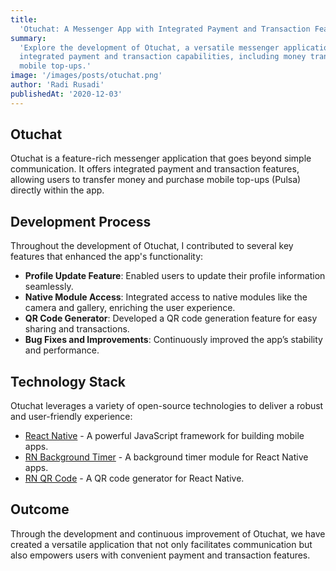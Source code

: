 ```yaml
---
title:
  'Otuchat: A Messenger App with Integrated Payment and Transaction Features'
summary:
  'Explore the development of Otuchat, a versatile messenger application with
  integrated payment and transaction capabilities, including money transfers and
  mobile top-ups.'
image: '/images/posts/otuchat.png'
author: 'Radi Rusadi'
publishedAt: '2020-12-03'
---
```


## Otuchat

Otuchat is a feature-rich messenger application that goes beyond simple
communication. It offers integrated payment and transaction features, allowing
users to transfer money and purchase mobile top-ups (Pulsa) directly within the
app.

## Development Process

Throughout the development of Otuchat, I contributed to several key features
that enhanced the app's functionality:

- **Profile Update Feature**: Enabled users to update their profile information
  seamlessly.
- **Native Module Access**: Integrated access to native modules like the camera
  and gallery, enriching the user experience.
- **QR Code Generator**: Developed a QR code generation feature for easy sharing
  and transactions.
- **Bug Fixes and Improvements**: Continuously improved the app’s stability and
  performance.

## Technology Stack

Otuchat leverages a variety of open-source technologies to deliver a robust and
user-friendly experience:

- [React Native](https://facebook.github.io/react-native/) - A powerful
  JavaScript framework for building mobile apps.
- [RN Background Timer](https://github.com/ocetnik/react-native-background-timer) -
  A background timer module for React Native apps.
- [RN QR Code](https://www.npmjs.com/package/react-native-qrcode-svg) - A QR
  code generator for React Native.

## Outcome

Through the development and continuous improvement of Otuchat, we have created a
versatile application that not only facilitates communication but also empowers
users with convenient payment and transaction features.
